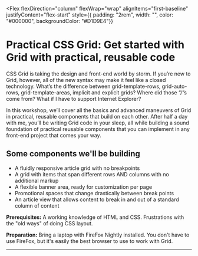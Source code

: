 
<Flex
  flexDirection="column"
  flexWrap="wrap"
  alignItems="first-baseline"
  justifyContent="flex-start"
  style={{ padding: "2rem", width: "", color: "#000000", backgroundColor: "#D1D9E4"}}
>

# Practical CSS Grid: Get started with Grid with practical, reusable code

CSS Grid is taking the design and front-end world by storm. If you’re new to Grid, however, all of the new syntax may make it feel like a closed technology. What’s the difference between grid-template-rows, grid-auto-rows, grid-template-areas, implicit and explicit grids? Where did those “/”s come from? What if I have to support Internet Explorer?

In this workshop, we’ll cover all the basics and advanced maneuvers of Grid in practical, reusable components that build on each other. After half a day with me, you’ll be writing Grid code in your sleep, all while building a sound foundation of practical reusable components that you can implement in any front-end project that comes your way.

## Some components we'll be building

- A fluidly responsive article grid with no breakpoints
- A grid with items that span different rows AND columns with no additional markup
- A flexible banner area, ready for customization per page
- Promotional spaces that change drastically between break points
- An article view that allows content to break in and out of a standard column of content

**Prerequisites:** A working knowledge of HTML and CSS. Frustrations with the "old ways" of doing CSS layout.

**Preparation:** Bring a laptop with FireFox Nightly installed. You don't have to use FireFox, but it's easily the best browser to use to work with Grid.

</Flex>

---
